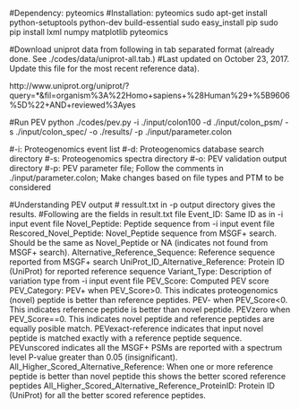 #Dependency: pyteomics
#Installation: pyteomics
sudo apt-get install python-setuptools python-dev build-essential
sudo easy_install pip
sudo pip install lxml numpy matplotlib pyteomics

#Download uniprot data from following in tab separated format (already done. See ./codes/data/uniprot-all.tab.)
#Last updated on October 23, 2017. Update this file for the most recent reference data).
 
http://www.uniprot.org/uniprot/?query=*&fil=organism%3A%22Homo+sapiens+%28Human%29+%5B9606%5D%22+AND+reviewed%3Ayes

#Run PEV
python ./codes/pev.py -i ./input/colon100 -d ./input/colon_psm/ -s ./input/colon_spec/ -o ./results/ -p ./input/parameter.colon

#-i: Proteogenomics event list
#-d: Proteogenomics database search directory 
#-s: Proteogenomics spectra directory
#-o: PEV validation output directory
#-p: PEV parameter file; Follow the comments in ./input/parameter.colon; Make changes based on file types and PTM to be considered 

#Understanding PEV output
# ressult.txt in -p output directory gives the results.
#Following are the fields in result.txt file
Event_ID: Same ID as in -i input event file
Novel_Peptide: Peptide sequence from -i input event file
Rescored_Novel_Peptide: Novel_Peptide sequence from MSGF+ search. Should be the same as Novel_Peptide or NA (indicates not found from MSGF+ search). 
Alternative_Reference_Sequence: Reference sequence reported from MSGF+ search
UniProt_ID_Alternative_Reference: Protein ID (UniProt) for reported reference sequence
Variant_Type: Description of variation type from -i input event file 
PEV_Score: Computed PEV score 
PEV_Category: PEV+ when PEV_Score>0. This indicates proteogenomics (novel) peptide is better than reference peptides. PEV- when PEV_Score<0. This indicates reference peptide is better than novel peptide. PEVzero when PEV_Score==0. This indicates novel peptide and reference peptides are equally posible match. PEVexact-reference indicates that input novel peptide is matched exactly with a reference peptide sequence. PEVunscored indicates all the MSGF+ PSMs are reported with a spectrum level P-value greater than 0.05 (insignificant).
All_Higher_Scored_Alternative_Reference: When one or more reference peptide is better than novel peptide this shows the better scored reference peptides
All_Higher_Scored_Alternative_Reference_ProteinID: Protein ID (UniProt) for all the better scored reference peptides.







